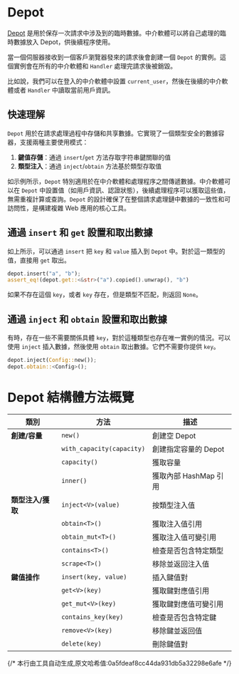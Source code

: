 # Depot


[Depot](https://docs.rs/salvo_core/latest/salvo_core/struct.Depot.html) 是用於保存一次請求中涉及到的臨時數據。中介軟體可以將自己處理的臨時數據放入 Depot，供後續程序使用。

當一個伺服器接收到一個客戶瀏覽器發來的請求後會創建一個 `Depot` 的實例。這個實例會在所有的中介軟體和 `Handler` 處理完請求後被銷毀。

比如說，我們可以在登入的中介軟體中設置 `current_user`，然後在後續的中介軟體或者 `Handler` 中讀取當前用戶資訊。

## 快速理解

`Depot` 用於在請求處理過程中存儲和共享數據。它實現了一個類型安全的數據容器，支援兩種主要使用模式：

1. **鍵值存儲**：通過 `insert`/`get` 方法存取字符串鍵關聯的值
2. **類型注入**：通過 `inject`/`obtain` 方法基於類型存取值

如示例所示，`Depot` 特別適用於在中介軟體和處理程序之間傳遞數據。中介軟體可以在 `Depot` 中設置值（如用戶資訊、認證狀態），後續處理程序可以獲取這些值，無需重複計算或查詢。`Depot` 的設計確保了在整個請求處理鏈中數據的一致性和可訪問性，是構建複雜 Web 應用的核心工具。
<Tabs>
  <Tab label="main.rs">
    <MainCode/>
  </Tab>
  <Tab label="Cargo.toml">
    <CargoCode/>
  </Tab>
</Tabs>

## 通過 `insert` 和 `get` 設置和取出數據

如上所示，可以通過 `insert` 把 `key` 和 `value` 插入到 `Depot` 中。對於這一類型的值，直接用 `get` 取出。

```rust
depot.insert("a", "b");
assert_eq!(depot.get::<&str>("a").copied().unwrap(), "b")
```

如果不存在這個 `key`，或者 `key` 存在，但是類型不匹配，則返回 `None`。

## 通過 `inject` 和 `obtain` 設置和取出數據

有時，存在一些不需要關係具體 `key`，對於這種類型也存在唯一實例的情況。可以使用 `inject` 插入數據，然後使用 `obtain` 取出數據。它們不需要你提供 `key`。

```rust
depot.inject(Config::new());
depot.obtain::<Config>();
```

# Depot 結構體方法概覽

| 類別 | 方法 | 描述 |
|------|------|------|
| **創建/容量** | `new()` | 創建空 Depot |
| | `with_capacity(capacity)` | 創建指定容量的 Depot |
| | `capacity()` | 獲取容量 |
| | `inner()` | 獲取內部 HashMap 引用 |
| **類型注入/獲取** | `inject<V>(value)` | 按類型注入值 |
| | `obtain<T>()` | 獲取注入值引用 |
| | `obtain_mut<T>()` | 獲取注入值可變引用 |
| | `contains<T>()` | 檢查是否包含特定類型 |
| | `scrape<T>()` | 移除並返回注入值 |
| **鍵值操作** | `insert(key, value)` | 插入鍵值對 |
| | `get<V>(key)` | 獲取鍵對應值引用 |
| | `get_mut<V>(key)` | 獲取鍵對應值可變引用 |
| | `contains_key(key)` | 檢查是否包含特定鍵 |
| | `remove<V>(key)` | 移除鍵並返回值 |
| | `delete(key)` | 刪除鍵值對 |
{/* 本行由工具自动生成,原文哈希值:0a5fdeaf8cc44da931db5a32298e6afe */}